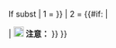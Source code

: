 {{{{{|safesubst:}}}If subst
| 1 = {{Memo{{{{{|safesubst:}}}#invoke:TemplateParameters|FormatingArguments|format={\{\{{{|safesubst:}}}!}\}{\{\{1}\}\}|count=1|usingConditionalExpressions=yes}}}}
| 2 = <!--
-->{{#if:{{{1|}}}<!--
-->| <!--
----><templatestyles src="Template:Memo/styles.css" /><!--
----><templatestyles src="Template:Memo/icons.css" /><!--
----><div class="{{#ifeq:{{lc:{{Str left|{{{2}}}|7}}}}|inline:|memorandum {{#if:{{Str right|{{{2|}}}|7}}|memo-{{lc:{{Str right|{{{2}}}|7}}}}}} inline|memorandum {{#if:{{{2|}}}|memo-{{lc:{{{2}}}}}}}}}"><!--
------><div class="memo">{{{1}}}</div><!--
----></div><!--
-->| [[File:OOjs UI icon lightbulb-20 fc3.svg|18px|注意|link=]]&nbsp;'''注意：'''<!--
-->}}
}}<noinclude>
{{Documentation}}</noinclude>